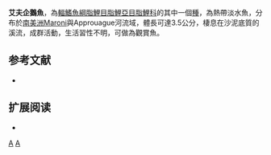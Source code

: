{{Speciesbox 
| taxon = Thayeria ifati
| status = NE
| status_system = IUCN3.1
| authority =  [[Géry|Géry]], 1959
| synonyms = 
}}
'''艾夫企鵝魚'''，為[[輻鰭魚綱|輻鰭魚綱]][[脂鯉目|脂鯉目]][[脂鯉亞目|脂鯉亞目]][[脂鯉科|脂鯉科]]的其中一個[[種|種]]，為熱帶淡水魚，分布於[[南美洲|南美洲]]Maroni與Approuague河流域，體長可達3.5公分，棲息在沙泥底質的溪流，成群活動，生活習性不明，可做為觀賞魚。

==参考文献==
{{refbegin}}
*{{FishBase_species|genus=Thayeria|species=ifati|year=2014|month=1}}
{{refend}}

== 扩展阅读 ==
{{refbegin}}
*{{wikispecies-inline|Thayeria ifati|艾夫企鵝魚}}
{{refend}}
{{Taxonbar|from=Q6416437}}

[[Category:觀賞魚|A]]
[[Category:企鵝魚屬|A]]


{{魚類小作品}}